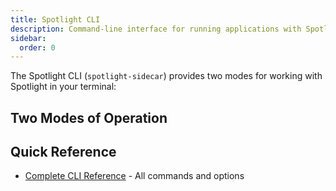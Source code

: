 ```yaml
---
title: Spotlight CLI
description: Command-line interface for running applications with Spotlight or streaming events in real-time
sidebar:
  order: 0
---
```



The Spotlight CLI (`spotlight-sidecar`) provides two modes for working with Spotlight in your terminal:

## Two Modes of Operation

<CardGrid>
  <LinkCard 
    title="Run Command" 
    href="/docs/cli/run/" 
    description="Wrap your application to automatically capture telemetry data with Spotlight"
  />
  <LinkCard 
    title="Tail Command" 
    href="/docs/cli/tail/" 
    description="Stream and filter Spotlight events in real-time from your terminal"
  />
</CardGrid>

## Quick Reference

- [Complete CLI Reference](/docs/cli/reference/) - All commands and options

